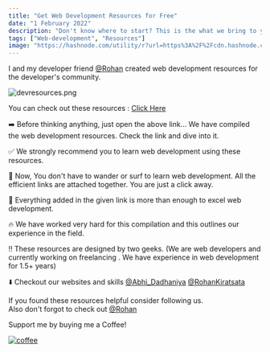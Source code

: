 ```yaml
---
title: "Get Web Development Resources for Free"
date: "1 February 2022"
description: "Don't know where to start? This is the what we bring to you. Visit once and boost your web development journey."
tags: ["Web-development", "Resources"]
image: "https://hashnode.com/utility/r?url=https%3A%2F%2Fcdn.hashnode.com%2Fres%2Fhashnode%2Fimage%2Fupload%2Fv1643693685508%2FelDhXt3rq.png%3Fw%3D1200%26h%3D630%26fit%3Dcrop%26crop%3Dentropy%26auto%3Dcompress%2Cformat%26format%3Dwebp%26fm%3Dpng"
---
```


I and my developer friend [@Rohan](https://www.rohankiratsata.xyz/) created web development resources for the developer's community.

![devresources.png](https://cdn.hashnode.com/res/hashnode/image/upload/v1643694924014/BZsU8zTNl.png)

You can check out these resources : [Click Here](https://web-dev-resources.notion.site/Web-Development-Resources-be1207bcc32e434481c1ce6e90756964)

➡️ Before thinking anything, just open the above link...
We have compiled the web development resources. Check the link and dive into it.

✅ We strongly recommend you to learn web development using these resources.

🌟 Now, You don't have to wander or surf to learn web development. All the efficient links are attached together. You are just a click away.

🌈 Everything added in the given link is more than enough to excel web development.

🔥 We have worked very hard for this compilation and this outlines our experience in the field.

‼️ These resources are designed by two geeks. (We are web developers and currently working on freelancing . We have experience in web development for 1.5+ years)

⬇️ Checkout our websites and skills
[@Abhi_Dadhaniya](http://www.abhidadhaniya.com/)
[@RohanKiratsata](https://www.rohankiratsata.xyz/)

If you found these resources helpful consider following us.  
Also don't forgot to check out [@Rohan](https://dev.to/rohankiratsata)

Support me by buying me a Coffee!

[![coffee](https://res.cloudinary.com/practicaldev/image/fetch/s--f71uWaIT--/c_limit%2Cf_auto%2Cfl_progressive%2Cq_auto%2Cw_880/https://dev-to-uploads.s3.amazonaws.com/uploads/articles/slwwqwttlfdxz17r2i4k.png)](https://www.buymeacoffee.com/AbhiDadhaniya07)

